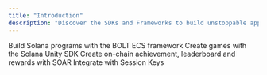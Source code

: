 ```yaml
---
title: "Introduction"
description: "Discover the SDKs and Frameworks to build unstoppable applications"
---
```



<CardGroup cols={2}>
    <Card
        title="BOLT"
        icon="bolt"
        href="/Build/Bolt/introduction"
        iconType="duotone"
    >
        Build Solana programs with the BOLT ECS framework
    </Card>
    <Card
        title="Solana Unity SDK"
        icon="unity"
        href="/Build/SolanaUnitySDK/overview"
        iconType="duotone"
    >
        Create games with the Solana Unity SDK
    </Card>
    <Card
        title="SOAR"
        icon="rocket"
        href="/Build/Open-source-programs/SOAR"
        iconType="duotone"
    >
        Create on-chain achievement, leaderboard and rewards with SOAR
    </Card>
    <Card
        title="Session Keys"
        icon="key"
        href="/Build/Session Keys/introduction"
        iconType="duotone"
    >
        Integrate with Session Keys
    </Card>
</CardGroup>



